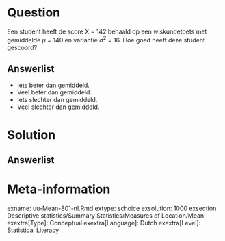 Question
========
  
Een student heeft de score X = 142 behaald op een wiskundetoets met gemiddelde $\mu$ = 140 en variantie $\sigma^2$ = 16. Hoe goed heeft deze student gescoord?
  
Answerlist
----------
* Iets beter dan gemiddeld. 
* Veel beter dan gemiddeld. 
* Iets slechter dan gemiddeld. 
* Veel slechter dan gemiddeld.


Solution
========
  


Answerlist
----------



Meta-information
================
exname: uu-Mean-801-nl.Rmd
extype: schoice
exsolution: 1000
exsection: Descriptive statistics/Summary Statistics/Measures of Location/Mean
exextra[Type]: Conceptual
exextra[Language]: Dutch
exextra[Level]: Statistical Literacy
